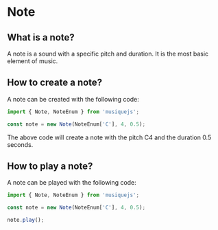 # Note

## What is a note?

A note is a sound with a specific pitch and duration. It is the most basic element of music.

## How to create a note?

A note can be created with the following code:

```javascript filename="index.js" {3} copy
import { Note, NoteEnum } from 'musiquejs';

const note = new Note(NoteEnum['C'], 4, 0.5);
```

The above code will create a note with the pitch C4 and the duration 0.5 seconds.


## How to play a note?

A note can be played with the following code:

```javascript filename="index.js" {5} copy
import { Note, NoteEnum } from 'musiquejs';

const note = new Note(NoteEnum['C'], 4, 0.5);

note.play();
```
